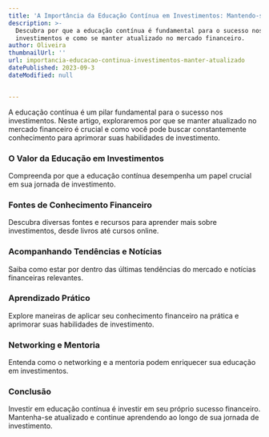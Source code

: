 ```yaml
---
title: 'A Importância da Educação Contínua em Investimentos: Mantendo-se Atualizado'
description: >-
  Descubra por que a educação contínua é fundamental para o sucesso nos
  investimentos e como se manter atualizado no mercado financeiro.
author: Oliveira
thumbnailUrl: ''
url: importancia-educacao-continua-investimentos-manter-atualizado
datePublished: 2023-09-3
dateModified: null


---
```


A educação contínua é um pilar fundamental para o sucesso nos investimentos. Neste artigo, exploraremos por que se manter atualizado no mercado financeiro é crucial e como você pode buscar constantemente conhecimento para aprimorar suas habilidades de investimento.

### O Valor da Educação em Investimentos

Compreenda por que a educação contínua desempenha um papel crucial em sua jornada de investimento.

### Fontes de Conhecimento Financeiro

Descubra diversas fontes e recursos para aprender mais sobre investimentos, desde livros até cursos online.

### Acompanhando Tendências e Notícias

Saiba como estar por dentro das últimas tendências do mercado e notícias financeiras relevantes.

### Aprendizado Prático

Explore maneiras de aplicar seu conhecimento financeiro na prática e aprimorar suas habilidades de investimento.

### Networking e Mentoria

Entenda como o networking e a mentoria podem enriquecer sua educação em investimentos.

### Conclusão

Investir em educação contínua é investir em seu próprio sucesso financeiro. Mantenha-se atualizado e continue aprendendo ao longo de sua jornada de investimento.

